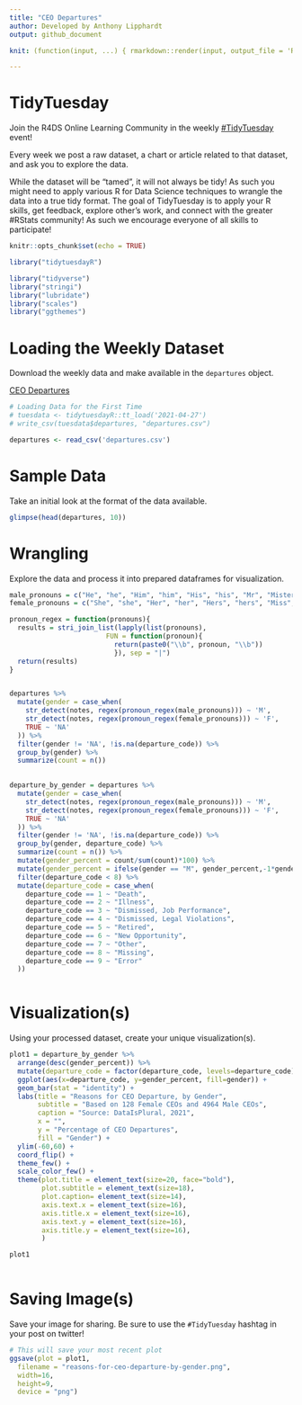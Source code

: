 ```yaml
---
title: "CEO Departures"
author: Developed by Anthony Lipphardt
output: github_document

knit: (function(input, ...) { rmarkdown::render(input, output_file = 'README.md') })

---
```


# TidyTuesday

Join the R4DS Online Learning Community in the weekly [#TidyTuesday](https://github.com/rfordatascience/tidytuesday) event!

Every week we post a raw dataset, a chart or article related to that dataset, and ask you to explore the data.

While the dataset will be “tamed”, it will not always be tidy! As such you might need to apply various R for Data Science techniques to wrangle the data into a true tidy format.
The goal of TidyTuesday is to apply your R skills, get feedback, explore other’s work, and connect with the greater #RStats community!
As such we encourage everyone of all skills to participate!

```r

knitr::opts_chunk$set(echo = TRUE)

library("tidytuesdayR")

library("tidyverse")
library("stringi")
library("lubridate")
library("scales")
library("ggthemes")


```

# Loading the Weekly Dataset

Download the weekly data and make available in the `departures` object.

[CEO Departures](https://github.com/rfordatascience/tidytuesday/blob/master/data/2021/2021-04-27/readme.md)

```r

# Loading Data for the First Time
# tuesdata <- tidytuesdayR::tt_load('2021-04-27')
# write_csv(tuesdata$departures, "departures.csv")

departures <- read_csv('departures.csv')

```


# Sample Data

Take an initial look at the format of the data available.

```r

glimpse(head(departures, 10))

```

# Wrangling

Explore the data and process it into prepared dataframes for visualization.

```r

male_pronouns = c("He", "he", "Him", "him", "His", "his", "Mr", "Mister")
female_pronouns = c("She", "she", "Her", "her", "Hers", "hers", "Miss", "Mrs", "Ms")

pronoun_regex = function(pronouns){
  results = stri_join_list(lapply(list(pronouns), 
                        FUN = function(pronoun){ 
                          return(paste0("\\b", pronoun, "\\b")) 
                          }), sep = "|")
  return(results)
}


departures %>%
  mutate(gender = case_when(
    str_detect(notes, regex(pronoun_regex(male_pronouns))) ~ 'M',
    str_detect(notes, regex(pronoun_regex(female_pronouns))) ~ 'F',
    TRUE ~ 'NA'
  )) %>%
  filter(gender != 'NA', !is.na(departure_code)) %>%
  group_by(gender) %>%
  summarize(count = n()) 
   

departure_by_gender = departures %>%
  mutate(gender = case_when(
    str_detect(notes, regex(pronoun_regex(male_pronouns))) ~ 'M',
    str_detect(notes, regex(pronoun_regex(female_pronouns))) ~ 'F',
    TRUE ~ 'NA'
  )) %>%
  filter(gender != 'NA', !is.na(departure_code)) %>%
  group_by(gender, departure_code) %>%
  summarize(count = n()) %>%
  mutate(gender_percent = count/sum(count)*100) %>%
  mutate(gender_percent = ifelse(gender == "M", gender_percent,-1*gender_percent)) %>%
  filter(departure_code < 8) %>%
  mutate(departure_code = case_when(
    departure_code == 1 ~ "Death",
    departure_code == 2 ~ "Illness",
    departure_code == 3 ~ "Dismissed, Job Performance",
    departure_code == 4 ~ "Dismissed, Legal Violations",
    departure_code == 5 ~ "Retired",
    departure_code == 6 ~ "New Opportunity",
    departure_code == 7 ~ "Other",
    departure_code == 8 ~ "Missing",
    departure_code == 9 ~ "Error"
  ))



```


# Visualization(s)

Using your processed dataset, create your unique visualization(s).

```r

plot1 = departure_by_gender %>%
  arrange(desc(gender_percent)) %>%
  mutate(departure_code = factor(departure_code, levels=departure_code)) %>%
  ggplot(aes(x=departure_code, y=gender_percent, fill=gender)) +
  geom_bar(stat = "identity") +
  labs(title = "Reasons for CEO Departure, by Gender",
       subtitle = "Based on 128 Female CEOs and 4964 Male CEOs",
       caption = "Source: DataIsPlural, 2021",
       x = "",
       y = "Percentage of CEO Departures",
       fill = "Gender") +   
  ylim(-60,60) +
  coord_flip() +
  theme_few() + 
  scale_color_few() +  
  theme(plot.title = element_text(size=20, face="bold"),
        plot.subtitle = element_text(size=18),
        plot.caption= element_text(size=14),
        axis.text.x = element_text(size=16),
        axis.title.x = element_text(size=16),
        axis.text.y = element_text(size=16),
        axis.title.y = element_text(size=16),
        )

plot1
  
```

# Saving Image(s)

Save your image for sharing. Be sure to use the `#TidyTuesday` hashtag in your post on twitter! 

```r

# This will save your most recent plot
ggsave(plot = plot1,
  filename = "reasons-for-ceo-departure-by-gender.png",
  width=16,
  height=9,
  device = "png")


```
